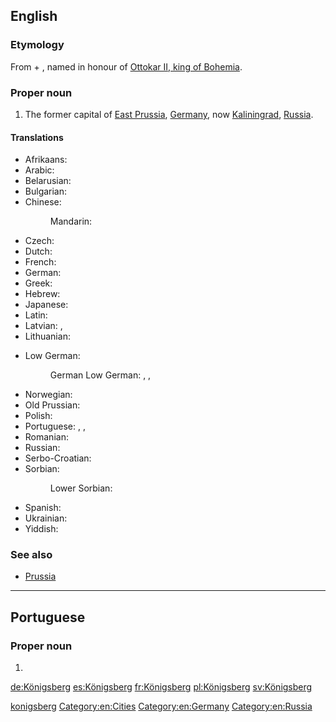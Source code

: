 ==English==
{{wikipedia|Königsberg}}
{{wikipedia|Kaliningrad}}

===Etymology===
From {{term|König||king|lang=de}} + {{term|berg||mountain|lang=de}}, named in honour of [[w:Ottokar II of Bohemia|Ottokar II, king of Bohemia]].

===Proper noun===
{{en-proper noun}}

# {{context|historical|lang=en}} The former capital of [[East Prussia]], [[Germany]], now [[Kaliningrad]], [[Russia]].

====Translations====
{{trans-top-also|former capital of East Prussia|Kaliningrad}}
* Afrikaans: {{t|af|Koningsberg}}
* Arabic: {{t|ar|كونيغسبرغ|sc=Arab}}
* Belarusian: {{t|be|Каралявец|m|tr=Karaljávjec}}
* Bulgarian: {{t|bg|Кьонигсберг|sc=Cyrl}}
* Chinese:
*: Mandarin: {{t|cmn|柯尼斯堡|tr=Kēnísībǎo|sc=Hani}}
* Czech: {{t|cs|Královec|m}}
* Dutch: {{t|nl|Koningsbergen}}
* French: {{t|fr|Kœnigsberg|m}}
* German: {{t+|de|Königsberg|n}}
* Greek: {{t|el|Καινιξβέργη}}
* Hebrew: {{t|he|קניגסברג|sc=Hebr}}
* Japanese: {{t|ja|ケーニヒスベルク|tr=Kēnihisuberuku}}
* Latin: {{t|la|Regiomontum}}
* Latvian: {{t|lv|Kēnigsberga}}, {{t|lv|Karaļauči}}
* Lithuanian: {{t|lt|Karaliaučius}}
{{trans-mid}}
* Low German:
*: German Low German: {{t|nds-de|Königsbarg}} {{qualifier|in some dialects}}, {{t|nds-de|Kensbarg}} {{qualifier|Natangian Low Prussian}}, {{t|nds-de|Kensborg}} {{qualifier|Elbingian Low Prussian}}
* Norwegian: {{t|no|Königsberg}}
* Old Prussian: {{t|prg|Twanksta|alt=Twānksta}}
* Polish: {{t|pl|Królewiec|m}}
* Portuguese: {{t|pt|Conisberga|f}}, {{t|pt|Königsberg}}, {{t|pt|Konigsberg}}
* Romanian: {{t|ro|Königsberg}}
* Russian: {{t|ru|Кёнигсберг|m|tr=Kjónigsberg, Kjonigsbérg}}
* Serbo-Croatian: {{t|sh|Kraljevic}}
* Sorbian:
*: Lower Sorbian: {{t|dsb|Kralowc|m}}
* Spanish: {{t+|es|Königsberg|m}}
* Ukrainian: {{t|uk|Кенігсберг|m|tr=Kénihsberh, Kenihsbérh}}
* Yiddish: {{t|yi|קעניגסבערג|tr=Kenigsberg}}
{{trans-bottom}}

===See also===
* [[Prussia]]

[[Category:English terms spelled with Ö|konigsberg]]
[[Category:en:Cities]]
[[Category:en:Germany]]
[[Category:en:Russia]]

----

==Portuguese==

===Proper noun===
{{pt-proper noun|f}}

# {{alternative spelling of|Konigsberg|lang=pt}}

[[de:Königsberg]]
[[es:Königsberg]]
[[fr:Königsberg]]
[[pl:Königsberg]]
[[sv:Königsberg]]
